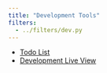 ```yaml
---
title: "Development Tools"
filters:
  - ../filters/dev.py
---
```


- [Todo List](./todo.qmd)
- [Development Live View](./live.qmd)

